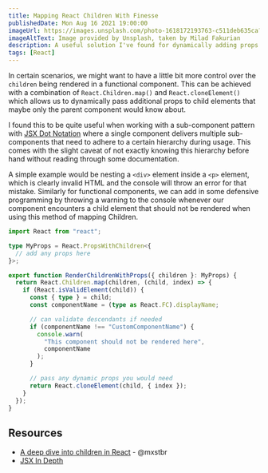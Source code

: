 ```yaml
---
title: Mapping React Children With Finesse
publishedDate: Mon Aug 16 2021 19:00:00
imageUrl: https://images.unsplash.com/photo-1618172193763-c511deb635ca?ixlib=rb-1.2.1&ixid=MnwxMjA3fDB8MHxwaG90by1wYWdlfHx8fGVufDB8fHx8&auto=format&fit=crop&w=1528&q=80
imageAltText: Image provided by Unsplash, taken by Milad Fakurian
description: A useful solution I've found for dynamically adding props and validating implicitly rendered React children. 
tags: [React]
---
```


In certain scenarios, we might want to have a little bit more control over the
`children` being rendered in a functional component. This can be achieved with a
combination of `React.Children.map()` and `React.cloneElement()` which allows us
to dynamically pass additional props to child elements that maybe only the parent
component would know about.

I found this to be quite useful when working with a sub-component pattern with
[JSX Dot Notation](https://reactjs.org/docs/jsx-in-depth.html#using-dot-notation-for-jsx-type)
where a single component delivers multiple sub-components that need to adhere to a
certain hierarchy during usage. This comes with the slight caveat of not exactly
knowing this hierarchy before hand without reading through some documentation.

A simple example would be nesting a `<div>` element inside a `<p>` element, which
is clearly invalid HTML and the console will throw an error for that mistake. 
Similarly for functional components, we can add in some defensive programming by
throwing a warning to the console whenever our component encounters a child 
element that should not be rendered when using this method of mapping Children.

```typescript showlineNumbers
import React from "react";

type MyProps = React.PropsWithChildren<{
  // add any props here
}>;

export function RenderChildrenWithProps({ children }: MyProps) {
  return React.Children.map(children, (child, index) => {
    if (React.isValidElement(child)) {
      const { type } = child;
      const componentName = (type as React.FC).displayName;

      // can validate descendants if needed
      if (componentName !== "CustomComponentName") {
        console.warn(
          "This component should not be rendered here",
          componentName
        );
      }

      // pass any dynamic props you would need
      return React.cloneElement(child, { index });
    }
  });
}
```

## Resources

- [A deep dive into children in React](https://mxstbr.blog/2017/02/react-children-deepdive/) - @mxstbr
- [JSX In Depth](https://reactjs.org/docs/jsx-in-depth.html)